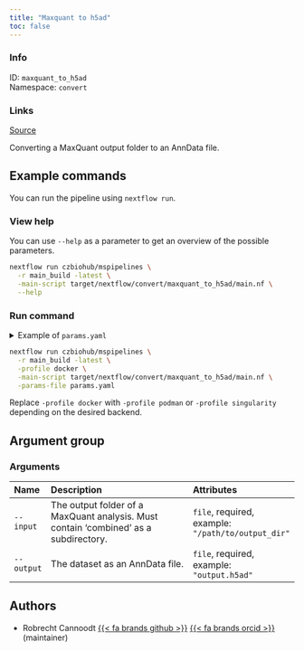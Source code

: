 ```yaml
---
title: "Maxquant to h5ad"
toc: false
---
```


::: {.column-margin}

### Info

ID: `maxquant_to_h5ad`  
Namespace: `convert`

### Links
[Source](https://github.com/czbiohub/mspipelines/blob/mainsrc/convert/maxquant_to_h5ad){.btn-action .btn-sm .btn-info .btn role="button"}

:::

Converting a MaxQuant output folder to an AnnData file.

## Example commands

You can run the pipeline using `nextflow run`.

### View help

You can use `--help` as a parameter to get an overview of the possible parameters.

```bash
nextflow run czbiohub/mspipelines \
  -r main_build -latest \
  -main-script target/nextflow/convert/maxquant_to_h5ad/main.nf \
  --help
```

### Run command

<details>
<summary>Example of `params.yaml`</summary>
```yaml

```
</details>

```bash
nextflow run czbiohub/mspipelines \
  -r main_build -latest \
  -profile docker \
  -main-script target/nextflow/convert/maxquant_to_h5ad/main.nf \
  -params-file params.yaml
```

:::{.callout-note}
Replace `-profile docker` with `-profile podman` or `-profile singularity` depending on the desired backend.
:::

## Argument group

### Arguments

|Name       |Description                                                                          |Attributes                                         |
|:----------|:------------------------------------------------------------------------------------|:--------------------------------------------------|
|`--input`  |The output folder of a MaxQuant analysis. Must contain 'combined' as a subdirectory. |`file`, required, example: `"/path/to/output_dir"` |
|`--output` |The dataset as an AnnData file.                                                      |`file`, required, example: `"output.h5ad"`         |

## Authors

  * Robrecht Cannoodt [{{< fa brands github >}}](https://github.com/rcannood) [{{< fa brands orcid >}}](https://orcid.org/0000-0003-3641-729X) (maintainer)
